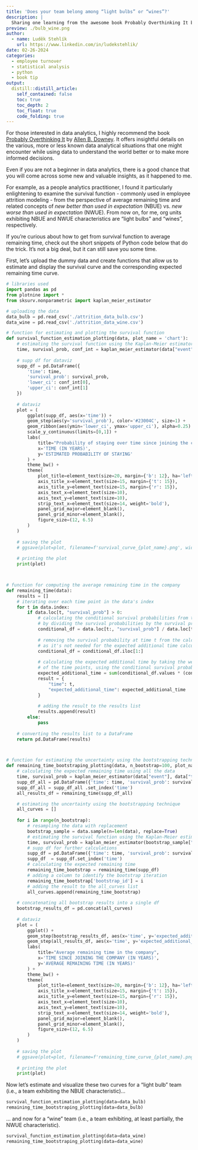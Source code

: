 ```yaml
---
title: 'Does your team belong among “light bulbs” or “wines”?'
description: |
  Sharing one learning from the awesome book Probably Overthinking It by Allen B. Downey.
preview: ./bulb_wine.png
author:
  - name: Luděk Stehlík
    url: https://www.linkedin.com/in/ludekstehlik/
date: 02-26-2024
categories:
  - employee turnover
  - statistical analysis
  - python
  - book tip
output:
  distill::distill_article:
    self_contained: false
    toc: true
    toc_depth: 2
    toc_float: true
    code_folding: true
---
```


For those interested in data analytics, I highly recommend the book [Probably Overthinking It](https://www.allendowney.com/blog/){target="_blank"} by [Allen B. Downey](https://www.linkedin.com/in/allendowney/){target="_blank"}. It offers insightful details on the various, more or less known data analytical situations that one might encounter while using data to understand the world better or to make more informed decisions.

Even if you are not a beginner in data analytics, there is a good chance that you will come across some new and valuable insights, as it happened to me.

For example, as a people analytics practitioner, I found it particularly enlightening to examine the survival function - commonly used in employee attrition modeling - from the perspective of average remaining time and related concepts of *new better than used in expectation* (NBUE) vs. *new worse than used in expectation* (NWUE). From now on, for me, org units exhibiting NBUE and NWUE characteristics are "light bulbs" and "wines", respectively.

If you’re curious about how to get from survival function to average remaining time, check out the short snippets of Python code below that do the trick. It's not a big deal, but it can still save you some time.

First, let's upload the dummy data and create functions that allow us to estimate and display the survival curve and the corresponding expected remaining time curve.

```python

# libraries used
import pandas as pd
from plotnine import *
from sksurv.nonparametric import kaplan_meier_estimator

# uploading the data
data_bulb = pd.read_csv('./attrition_data_bulb.csv')
data_wine = pd.read_csv('./attrition_data_wine.csv')

# function for estimating and plotting the survival function 
def survival_function_estimation_plotting(data, plot_name = 'chart'):    
    # estimating the survival function using the Kaplan-Meier estimator
    time, survival_prob, conf_int = kaplan_meier_estimator(data["event"], data["tenure_years"], conf_level=0.95, conf_type="log-log")
    
    # supp df for dataviz
    supp_df = pd.DataFrame({
        'time': time,
        'survival_prob': survival_prob,
        'lower_ci': conf_int[0],
        'upper_ci': conf_int[1]
    })
    
    # dataviz
    plot = (
        ggplot(supp_df, aes(x='time')) +
        geom_step(aes(y='survival_prob'), color='#23004C', size=1) +
        geom_ribbon(aes(ymin='lower_ci', ymax='upper_ci'), alpha=0.25) +
        scale_y_continuous(limits=[0,1]) +
        labs(
            title="Probability of staying over time since joining the company",
            x='TIME (IN YEARS)', 
            y='ESTIMATED PROBABILITY OF STAYING'
        ) +
        theme_bw() +
        theme(
            plot_title=element_text(size=20, margin={'b': 12}, ha='left'),
            axis_title_x=element_text(size=15, margin={'t': 15}),
            axis_title_y=element_text(size=15, margin={'r': 15}),
            axis_text_x=element_text(size=10),
            axis_text_y=element_text(size=10),
            strip_text_x=element_text(size=14, weight='bold'),
            panel_grid_major=element_blank(),
            panel_grid_minor=element_blank(),
            figure_size=(12, 6.5)
        ) 
    )
    
    # saving the plot
    # ggsave(plot=plot, filename=f'survival_curve_{plot_name}.png', width=12, height=6, dpi=500)
    
    # printing the plot
    print(plot)



# function for computing the average remaining time in the company
def remaining_time(data):    
    results = []
    # iterating over each time point in the data's index
    for t in data.index:
        if data.loc[t, "survival_prob"] > 0:
            # calculating the conditional survival probabilities from time t onwards
            # by dividing the survival probabilities by the survival probability at time t
            conditional_df = data.loc[t:, "survival_prob"] / data.loc[t, "survival_prob"]
            
            # removing the survival probability at time t from the calculations 
            # as it's not needed for the expected additional time calculation
            conditional_df = conditional_df.iloc[1:]
            
            # calculating the expected additional time by taking the weighted average 
            # of the time points, using the conditional survival probabilities as weights
            expected_additional_time = sum(conditional_df.values * (conditional_df.index - t)) / conditional_df.sum()
            result = {
                "time": t, 
                "expected_additional_time": expected_additional_time
            }
            
            # adding the result to the results list
            results.append(result)
        else:
            pass
    
    # converting the results list to a DataFrame
    return pd.DataFrame(results)



# function for estimating the uncertainty using the bootstrapping technique and for plotting the results
def remaining_time_bootstraping_plotting(data, n_bootstrap=100, plot_name='chart'):    
    # calculating the expected remaining time using all the data
    time, survival_prob = kaplan_meier_estimator(data["event"], data["tenure_years"])
    supp_df_all = pd.DataFrame({'time': time, 'survival_prob': survival_prob})
    supp_df_all = supp_df_all .set_index('time')
    all_results_df = remaining_time(supp_df_all) 

    # estimating the uncertainty using the bootstrapping technique
    all_curves = []
    
    for i in range(n_bootstrap):
        # resampling the data with replacement
        bootstrap_sample = data.sample(n=len(data), replace=True)
        # estimating the survival function using the Kaplan-Meier estimator
        time, survival_prob = kaplan_meier_estimator(bootstrap_sample["event"], bootstrap_sample["tenure_years"])
        # supp df for further calculations
        supp_df = pd.DataFrame({'time': time, 'survival_prob': survival_prob})
        supp_df  = supp_df.set_index('time')
        # calculating the expected remaining time
        remaining_time_bootstrap = remaining_time(supp_df)
        # adding a column to identify the bootstrap iteration
        remaining_time_bootstrap['bootstrap_id'] = i
        # adding the result to the all_curves list
        all_curves.append(remaining_time_bootstrap)
    
    # concatenating all bootstrap results into a single df
    bootstrap_results_df = pd.concat(all_curves)
    
    # dataviz
    plot = (
        ggplot() +
        geom_step(bootstrap_results_df, aes(x='time', y='expected_additional_time', group='bootstrap_id'), color='grey', alpha=0.1) +
        geom_step(all_results_df, aes(x='time', y='expected_additional_time'), color='#23004C', size=1) +
        labs(
            title="Average remaining time in the company",
            x='TIME SINCE JOINING THE COMPANY (IN YEARS)', 
            y='AVERAGE REMAINING TIME (IN YEARS)'
        ) +
        theme_bw() +
        theme(
            plot_title=element_text(size=20, margin={'b': 12}, ha='left'),
            axis_title_x=element_text(size=15, margin={'t': 15}),
            axis_title_y=element_text(size=15, margin={'r': 15}),
            axis_text_x=element_text(size=10),
            axis_text_y=element_text(size=10),
            strip_text_x=element_text(size=14, weight='bold'),
            panel_grid_major=element_blank(),
            panel_grid_minor=element_blank(),
            figure_size=(12, 6.5)
        ) 
    )
    
    # saving the plot
    # ggsave(plot=plot, filename=f'remaining_time_curve_{plot_name}.png', width=12, height=6, dpi=500)
    
    # printing the plot
    print(plot)


```


Now let's estimate and visualize these two curves for a "light bulb" team (i.e., a team exhibiting the NBUE characteristic)...

```python

survival_function_estimation_plotting(data=data_bulb)
remaining_time_bootstraping_plotting(data=data_bulb)

```

... and now for a "wine" team (i.e., a team exhibiting, at least partially, the NWUE characteristic).

```python

survival_function_estimation_plotting(data=data_wine)
remaining_time_bootstraping_plotting(data=data_wine)

```